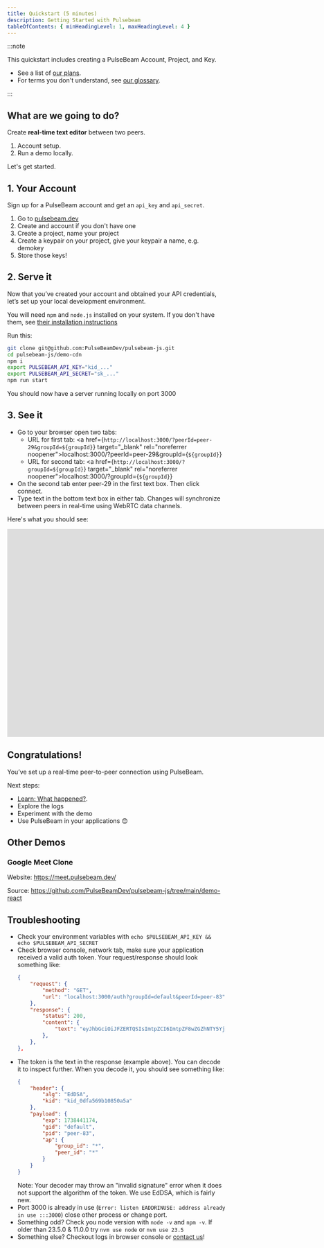 ```yaml
---
title: Quickstart (5 minutes)
description: Getting Started with Pulsebeam
tableOfContents: { minHeadingLevel: 1, maxHeadingLevel: 4 }
---
```


:::note

This quickstart includes creating a PulseBeam Account, Project, and Key. 

* See a list of [our plans](https://pulsebeam.dev/#pricing). 
* For terms you don't understand, see [our glossary](/docs/concepts/terms).

:::

## What are we going to do?
 
Create **real-time text editor** between two peers.

1. Account setup. 
1. Run a demo locally. 

Let's get started.

## 1. Your Account

Sign up for a PulseBeam account and get an `api_key` and `api_secret`.

1. Go to [pulsebeam.dev](https://pulsebeam.dev) 
1. Create and account if you don't have one
1. Create a project, name your project
1. Create a keypair on your project, give your keypair a name, e.g. demokey
1. Store those keys!

## 2. Serve it

Now that you’ve created your account and obtained your API credentials, let’s set up your local development environment.

You will need `npm` and `node.js` installed on your system. If you don't have them, see <a href="https://docs.npmjs.com/downloading-and-installing-node-js-and-npm" target="_blank">their installation instructions</a>

Run this:
```bash
git clone git@github.com:PulseBeamDev/pulsebeam-js.git
cd pulsebeam-js/demo-cdn
npm i
export PULSEBEAM_API_KEY="kid_..."
export PULSEBEAM_API_SECRET="sk_..."
npm run start
```

You should now have a server running locally on port 3000

## 3. See it


* Go to your browser open two tabs:
    * URL for first tab: <a href={`http://localhost:3000/?peerId=peer-29&groupId=${groupId}`} target="_blank" rel="noreferrer noopener">localhost:3000/?peerId=peer-29&groupId={`${groupId}`}</a>
    * URL for second tab: <a href={`http://localhost:3000/?groupId=${groupId}`} target="_blank" rel="noreferrer noopener">localhost:3000/?groupId={`${groupId}`}</a>
* On the second tab enter peer-29 in the first text box. Then click connect.
* Type text in the bottom text box in either tab. Changes will synchronize between peers in real-time using WebRTC data channels.

Here's what you should see:
<iframe style="height: 480px;" id="ytplayer" type="text/html" title="YouTube video player Quickstart Successful Output" width="2000" height="1000"
src="https://www.youtube.com/embed/Y9mKCrlLu7k?si=HDNMFjK6LaXSy61X?loop=1&modestbranding=1&playsinline=1&color=white&iv_load_policy=3"
frameborder="0" allowfullscreen allow="accelerometer; autoplay; clipboard-write; encrypted-media; gyroscope; picture-in-picture; web-share" referrerpolicy="strict-origin-when-cross-origin"></iframe>

## Congratulations! 

You’ve set up a real-time peer-to-peer connection using PulseBeam. 

Next steps:
* [Learn: What happened?](/docs/getting-started/what-happened/). 
* Explore the logs
* Experiment with the demo
* Use PulseBeam in your applications 😊

## Other Demos

### Google Meet Clone

Website: https://meet.pulsebeam.dev/

Source: https://github.com/PulseBeamDev/pulsebeam-js/tree/main/demo-react

## Troubleshooting
* Check your environment variables with `echo $PULSEBEAM_API_KEY && echo $PULSEBEAM_API_SECRET`
* Check browser console, network tab, make sure your application received a valid auth token. Your request/response should look something like:
    ```json
    {
        "request": {
            "method": "GET",
            "url": "localhost:3000/auth?groupId=default&peerId=peer-83",
        },
        "response": {
            "status": 200,
            "content": {
                "text": "eyJhbGciOiJFZERTQSIsImtpZCI6ImtpZF8wZGZhNTY5YjEwODUwYTVhIn0.eyJleHAiOjE3Mzg0NDExNzQsImdpZCI6ImRlZmF1bHQiLCJwaWQiOiJwZWVyLTgzIiwiYXAiOnsiZ3JvdXBfaWQiOiIqIiwicGVlcl9pZCI6IioifX0.QJwbVIknJjOmEQSP4P7hhZUncSfErgu-8tXrGbQfYEeYfW-U54nsUii_eiS7FTkmRuQFHV29UA0QsJ_ScvJeCQ"
            },
        },
    },
    ```
* The token is the text in the response (example above). You can decode it to inspect further. When you decode it, you should see something like:
    ```json
    {
        "header": {
            "alg": "EdDSA",
            "kid": "kid_0dfa569b10850a5a"
        },
        "payload": {
            "exp": 1738441174,
            "gid": "default",
            "pid": "peer-83",
            "ap": {
                "group_id": "*",
                "peer_id": "*"
            }
        }
    }
    ```
    Note: Your decoder may throw an "invalid signature" error when it does not support the algorithm of the token. We use EdDSA, which is fairly new.
* Port 3000 is already in use (`Error: listen EADDRINUSE: address already in use :::3000`) close other process or change port.
* Something odd? Check you node version with `node -v` and `npm -v`. If older than 23.5.0 & 11.0.0 try `nvm use node` or `nvm use 23.5`
* Something else? Checkout logs in browser console or [contact us](/docs/community-and-support/support/)!
